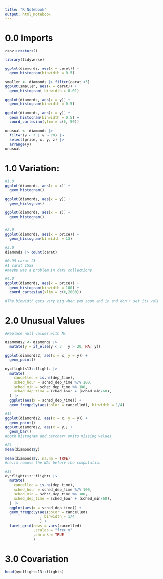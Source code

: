 ```yaml
---
title: "R Notebook"
output: html_notebook
---
```



# 0.0 Imports



```r
renv::restore()
```


```r
library(tidyverse)
```

```r
ggplot(diamonds, aes(x = carat)) +
  geom_histogram(binwidth = 0.5)
```


```r
smaller <- diamonds |> filter(carat <3)
ggplot(smaller, aes(x = carat)) +
  geom_histogram( binwidth = 0.01)
```

```r
ggplot(diamonds, aes(x = y)) +
  geom_histogram(binwidth = 0.5)
```


```r
ggplot(diamonds, aes(x = y)) +
  geom_histogram(binwidth = 0.5) +
  coord_cartesian(ylim = c(0, 50))
```

```r
unusual <- diamonds |> 
  filter(y < 3 | y > 20) |> 
  select(price, x, y, z) |> 
  arrange(y)
unusual
```



# 1.0 Variation:


```r
#1.0
ggplot(diamonds, aes(x = x)) +
  geom_histogram()

ggplot(diamonds, aes(x = y)) +
  geom_histogram()

ggplot(diamonds, aes(x = z)) +
  geom_histogram()


#2.0
ggplot(diamonds, aes(x = price)) +
  geom_histogram(binwidth = 15)

#3.0
diamonds |> count(carat)

#0.99 carat 23
#1 carat 1558
#maybe was a problem in data collectiony

#4.0
ggplot(diamonds, aes(x = price)) +
  geom_histogram(binwidth = 100) +
  coord_cartesian(xlim = c(0,2000))

#The binwidth gets very big when you zoom and in and don't set its value.
```

# 2.0 Unusual Values


```r
#Replace null values with NA

diamonds2 <- diamonds |> 
  mutate(y = if_else(y < 3 | y > 20, NA, y))

ggplot(diamonds2, aes(x = x, y = y)) +
  geom_point()

```

```r
nycflights13::flights |> 
  mutate(
    cancelled = is.na(dep_time),
    sched_hour = sched_dep_time %/% 100,
    sched_min = sched_dep_time %% 100,
    sched_dep_time = sched_hour + (sched_min/60),
  ) |> 
  ggplot(aes(x = sched_dep_time)) +
  geom_freqpoly(aes(color = cancelled), binwidth = 1/4)
```

```r
#1)
ggplot(diamonds2, aes(x = x, y = y)) +
  geom_point()
ggplot(diamonds2, aes(x = y)) +
  geom_bar()
#both histogram and barchart omits missing values

#2)
mean(diamonds$y)

mean(diamonds$y, na.rm = TRUE)
#na.rm remove the NAs before the computation

#3)
nycflights13::flights |> 
  mutate(
    cancelled = is.na(dep_time),
    sched_hour = sched_dep_time %/% 100,
    sched_min = sched_dep_time %% 100,
    sched_dep_time = sched_hour + (sched_min/60),
  ) |> 
  ggplot(aes(x = sched_dep_time)) +
  geom_freqpoly(aes(color = cancelled)
                , binwidth = 1/4
                ) +
  facet_grid(rows = vars(cancelled)
             ,scales = "free_y"
             ,shrink = TRUE
             )
```

# 3.0 Covariation


```r
head(nycflights13::flights)
```


